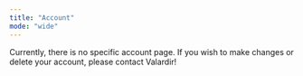 ```yaml
---
title: "Account"
mode: "wide"
---
```


Currently, there is no specific account page. If you wish to make changes or delete your account, please contact Valardir!